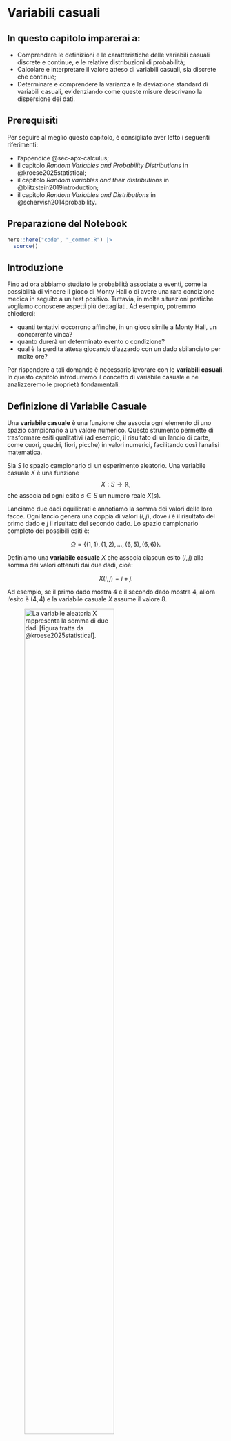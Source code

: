 # Variabili casuali {#sec-prob-random-var}


::: callout-important
## In questo capitolo imparerai a:

- Comprendere le definizioni e le caratteristiche delle variabili casuali discrete e continue, e le relative distribuzioni di probabilità;
- Calcolare e interpretare il valore atteso di variabili casuali, sia discrete che continue;
- Determinare e comprendere la varianza e la deviazione standard di variabili casuali, evidenziando come queste misure descrivano la dispersione dei dati.
:::

::: callout-tip
## Prerequisiti

Per seguire al meglio questo capitolo, è consigliato aver letto i seguenti riferimenti:  

- l'appendice @sec-apx-calculus;
- il capitolo *Random Variables and Probability Distributions* in @kroese2025statistical;
- il capitolo *Random variables and their distributions* in @blitzstein2019introduction;  
- il capitolo *Random Variables and Distributions* in @schervish2014probability.
:::

::: callout-caution
## Preparazione del Notebook

```r
here::here("code", "_common.R") |> 
  source()
```
:::


## Introduzione

Fino ad ora abbiamo studiato le probabilità associate a eventi, come la possibilità di vincere il gioco di Monty Hall o di avere una rara condizione medica in seguito a un test positivo. Tuttavia, in molte situazioni pratiche vogliamo conoscere aspetti più dettagliati. Ad esempio, potremmo chiederci:

- quanti tentativi occorrono affinché, in un gioco simile a Monty Hall, un concorrente vinca?
- quanto durerà un determinato evento o condizione?
- qual è la perdita attesa giocando d'azzardo con un dado sbilanciato per molte ore?

Per rispondere a tali domande è necessario lavorare con le **variabili casuali**. In questo capitolo introdurremo il concetto di variabile casuale e ne analizzeremo le proprietà fondamentali.

## Definizione di Variabile Casuale

Una **variabile casuale** è una funzione che associa ogni elemento di uno spazio campionario a un valore numerico. Questo strumento permette di trasformare esiti qualitativi (ad esempio, il risultato di un lancio di carte, come cuori, quadri, fiori, picche) in valori numerici, facilitando così l’analisi matematica.

::: {#def-}  
Sia $S$ lo spazio campionario di un esperimento aleatorio. Una variabile casuale $X$ è una funzione  
$$
X: S \longrightarrow \mathbb{R},
$$
che associa ad ogni esito $s \in S$ un numero reale $X(s)$.
:::

::: {#exm-}
Lanciamo due dadi equilibrati e annotiamo la somma dei valori delle loro facce. Ogni lancio genera una coppia di valori $(i,j)$, dove $i$ è il risultato del primo dado e $j$ il risultato del secondo dado. Lo spazio campionario completo dei possibili esiti è:

$$
\Omega = \{(1,1), (1,2), \dots, (6,5), (6,6)\}.
$$

Definiamo una **variabile casuale** $X$ che associa ciascun esito $(i,j)$ alla somma dei valori ottenuti dai due dadi, cioè:

$$
X(i,j) = i + j.
$$

Ad esempio, se il primo dado mostra 4 e il secondo dado mostra 4, allora l'esito è $(4,4)$ e la variabile casuale $X$ assume il valore 8.

![La variabile aleatoria $X$ rappresenta la somma di due dadi [figura tratta da @kroese2025statistical].](../../figures/random_variable_definition.png){ width=70% }

Consideriamo il valore specifico $X=8$: questo valore può essere ottenuto attraverso cinque diversi esiti dello spazio campionario: $(2,6), (3,5), (4,4), (5,3), (6,2)$. Indichiamo con $\{X=8\}$ l'insieme di questi esiti. Poiché tutti gli esiti in $\Omega$ sono equiprobabili, possiamo calcolare la probabilità di ottenere una somma pari a 8 come:

$$
P(X=8) = \frac{5}{36}.
$$
::: 

## Tipologie di Variabili Casuali

Le variabili casuali si dividono in due categorie principali:

### Variabili Casuali Discrete

Una **variabile casuale discreta** assume un insieme finito o numerabile di valori. Gli esempi includono il numero di teste ottenute in lanci di moneta o la somma dei risultati di due dadi. Per queste variabili, la **funzione di massa di probabilità (PMF)** assegna a ciascun valore $x$ la probabilità $P(X = x)$.

::: {#exm-}
Nel lancio di due dadi, la variabile $X$ (somma dei punti) può assumere valori interi da 2 a 12. La distribuzione di $X$ si ottiene contando i casi favorevoli per ciascun valore e dividendo per il numero totale di esiti (36).
:::

### Variabili Casuali Continue

Una **variabile casuale continua** può assumere infiniti valori in un intervallo (ad esempio, l’altezza di una persona). In questo caso non si assegna una probabilità a un singolo valore (che risulterebbe essere zero), ma si definisce una **funzione di densità di probabilità (PDF)**, tale che l’integrale della funzione su un intervallo fornisce la probabilità che la variabile cada in quell’intervallo.

::: {#exm-}
Considera una variabile $X$ che rappresenta l’altezza in centimetri. Invece di $P(X = 170)$, calcoliamo probabilità come $P(170 \leq X \leq 180)$ mediante l’integrale della PDF in quell’intervallo.
:::

## Notazione Convenzionale

Nella teoria della probabilità si adotta una convenzione chiara per distinguere una variabile casuale dal suo valore osservato o realizzato:

- la variabile casuale viene indicata con lettere maiuscole (es. $X$);
- il valore specifico assunto dalla variabile casuale viene indicato con lettere minuscole (es. $x$).

Questa convenzione aiuta a evitare ambiguità, soprattutto quando si definiscono:

- probabilità cumulative: $P(X \leq x)$;
- valore atteso: $E[X]$;
- funzioni di densità o massa di probabilità: $f_X(x)$.

## Variabili Casuali Multiple

In molti esperimenti, è utile considerare contemporaneamente più variabili casuali. Ad esempio, supponiamo di lanciare una moneta equilibrata tre volte. Definiamo tre variabili casuali indipendenti $X_1$, $X_2$ e $X_3$, ciascuna associata all'esito di un lancio:

$$
P(X_n = 1) = 0.5 \quad (\text{testa}), \qquad P(X_n = 0) = 0.5 \quad (\text{croce}), \quad n = 1, 2, 3.
$$

Possiamo poi definire una nuova variabile casuale derivata, ad esempio:

$$
Z = X_1 + X_2 + X_3,
$$

che rappresenta il numero totale di teste ottenute nei tre lanci. In questo scenario, $Z$ è una variabile casuale discreta che può assumere esclusivamente i valori 0, 1, 2 o 3.


## Distribuzione di Probabilità

::: {#def-}
La **distribuzione di probabilità** di una variabile casuale descrive come le probabilità sono assegnate ai possibili valori (o intervalli di valori) della variabile.
:::

### Funzione di Massa di Probabilità (PMF) per Variabili Discrete

Per una variabile casuale discreta $X$, la distribuzione è definita tramite la funzione di massa di probabilità (PMF), indicata con $f(x)$, dove:

$$
f(x) = P(X = x).
$$

Nota la PMF, è possibile calcolare la probabilità di qualsiasi evento associato a $X$. Ad esempio, per un insieme $B$ di valori:

$$
P(X \in B) = \sum_{x \in B} f(x).
$$

::: {#exm-}
Consideriamo nuovamente il lancio di due dadi, definendo $X$ come la somma dei loro valori. La tabella seguente mostra chiaramente tutti i casi possibili, il numero di combinazioni per ogni somma, e la relativa probabilità:

| $X$ | Casi Favorevoli                           | Numero di Casi | $P(X = x)$                      |
|:---:|-------------------------------------------|:--------------:|---------------------------------|
| 2   | $(1,1)$                                   | 1              | $\frac{1}{36}$                  |
| 3   | $(1,2), (2,1)$                            | 2              | $\frac{2}{36} = \frac{1}{18}$   |
| 4   | $(1,3), (2,2), (3,1)$                     | 3              | $\frac{3}{36} = \frac{1}{12}$   |
| 5   | $(1,4), (2,3), (3,2), (4,1)$              | 4              | $\frac{4}{36} = \frac{1}{9}$    |
| 6   | $(1,5), (2,4), (3,3), (4,2), (5,1)$       | 5              | $\frac{5}{36}$                  |
| 7   | $(1,6), (2,5), (3,4), (4,3), (5,2), (6,1)$| 6              | $\frac{6}{36} = \frac{1}{6}$    |
| 8   | $(2,6), (3,5), (4,4), (5,3), (6,2)$       | 5              | $\frac{5}{36}$                  |
| 9   | $(3,6), (4,5), (5,4), (6,3)$              | 4              | $\frac{4}{36} = \frac{1}{9}$    |
| 10  | $(4,6), (5,5), (6,4)$                     | 3              | $\frac{3}{36} = \frac{1}{12}$   |
| 11  | $(5,6), (6,5)$                            | 2              | $\frac{2}{36} = \frac{1}{18}$   |
| 12  | $(6,6)$                                   | 1              | $\frac{1}{36}$                  |

Per esempio, la probabilità di ottenere una somma pari a 7 è $\frac{1}{6}$ perché ci sono 6 combinazioni favorevoli su 36 possibili.
:::

### Funzione di Distribuzione Cumulativa (CDF)

::: {#def-}
La **funzione di distribuzione cumulativa (CDF)** di una variabile casuale $X$ è definita come:
$$
F(x) = P(X \leq x).
$$
La CDF indica la probabilità che $X$ assuma valori minori o uguali a un valore specifico $x$.
:::


### Proprietà della CDF (Funzione di Ripartizione)

La CDF descrive la probabilità che una variabile casuale $X$ assuma un valore **minore o uguale** a $x$. Per capirla in psicologia (ad esempio, per analizzare dati di test, questionari, o esperimenti), bastano tre idee chiave:

1. **Non diminuisce mai:**  
   Se consideriamo valori $x$ sempre più grandi, la probabilità cumulata **non può diminuire**.  
   - **Esempio:** Se la CDF a $x = 50$ in un test è $0.7$, a $x = 60$ sarà almeno $0.7$ (potrebbe salire, ma non scendere).  
   - **Perché?** Aggiungendo nuovi risultati (es.: punteggi più alti), la probabilità totale può solo aumentare o restare uguale.

2. **Estremi prevedibili:**  
   - Per valori **molto bassi** (es.: $x \to -\infty$), la probabilità cumulata è **0**: non esistono punteggi infinitamente bassi.  
   - Per valori **molto alti** (es.: $x \to +\infty$), la probabilità cumulata è **1**: tutti i possibili risultati sono inclusi.  
   - **Esempio:** In una scala Likert da 1 a 5, la CDF a $x = 0$ è 0, e a $x = 10$ è 1.

3. **Niente salti "a sorpresa" verso destra:**  
   La CDF è costruita in modo che, se ci spostiamo di pochissimo a destra di un punto $x$, la probabilità cumulata **non crolla improvvisamente**.  
   - **Esempio pratico:**  
     Supponiamo che in un questionario, il punteggio $x = 10$ corrisponda a una certa probabilità cumulata (es.: $0.8$). Se ci spostiamo di un millesimo a destra (es.: $x = 10.001$), la probabilità rimane $0.8$, a meno che $10.001$ non sia un punteggio valido.  
   - **A cosa serve?** Garantisce coerenza: se un punteggio $x$ ha una certa probabilità, questa non viene "persa" spostandosi di poco a destra.


### CDF per variabili discrete (es.: scale psicologiche)

In psicologia, spesso lavoriamo con dati discreti (es.: risposte a item di un test, come "1 = Mai" a "5 = Sempre"). In questi casi:  

- La CDF si calcola **sommando le probabilità** di tutti i valori $\leq x$.  
- **Esempio:** Se in una scala da 1 a 5, il 30% degli studenti risponde 1 o 2, allora $F(2) = 0.3$.  
- **Graficamente:** La CDF avrà "gradini" nei punti corrispondenti ai valori possibili (es.: 1, 2, 3, 4, 5).

#### Perché serve saperlo?  

Queste proprietà aiutano a:  

1. Interpretare grafici cumulativi (es.: quanto è probabile che un partecipante abbia un punteggio $\leq$ 20?).  
2. Evitare errori logici (es.: non ha senso aspettarsi un calo della probabilità cumulata all’aumentare di $x$).  
3. Leggere correttamente salti nei dati discreti (es.: un gradino in $x = 4$ indica un accumulo di probabilità in quel punto).

::: {#exm-}
Riprendendo l'esempio della variabile casuale $X$ definita come la somma di due dadi, possiamo riassumere PMF e CDF in una tabella unica:

| $x$ | $P(X = x)$    | $F(x)$                       |
|:---:|:-------------:|:-----------------------------:|
| 2   | $\frac{1}{36}$| $\frac{1}{36}$                |
| 3   | $\frac{2}{36}$| $\frac{3}{36}$                |
| 4   | $\frac{3}{36}$| $\frac{6}{36}$                |
| 5   | $\frac{4}{36}$| $\frac{10}{36}$               |
| 6   | $\frac{5}{36}$| $\frac{15}{36}$               |
| 7   | $\frac{6}{36}$| $\frac{21}{36}$               |
| 8   | $\frac{5}{36}$| $\frac{26}{36}$               |
| 9   | $\frac{4}{36}$| $\frac{30}{36}$               |
| 10  | $\frac{3}{36}$| $\frac{33}{36}$               |
| 11  | $\frac{2}{36}$| $\frac{35}{36}$               |
| 12  | $\frac{1}{36}$| $1$                           |
:::

## Simulazione della Distribuzione di Probabilità

Spesso, anche se è possibile calcolare analiticamente la distribuzione di probabilità (come nel caso dei due dadi), può essere utile ottenere una stima empirica attraverso la simulazione. Questo approccio prevede di ripetere l’esperimento molte volte e di analizzare le frequenze relative dei risultati ottenuti.

::: {#exm-}
Simulazione del lancio di due dadi in R.

**1. Simulare il lancio di un singolo dado**
```r
# Funzione per simulare un dado a sei facce
lancia_dado <- function() {
  sample(1:6, 1)
}
```

**2. Simulare il lancio di due dadi**
```r
# Funzione per simulare il lancio di due dadi ripetuto n volte
lancia_due_dadi <- function(n) {
  risultati <- numeric(n)
  
  for (i in 1:n) {
    risultati[i] <- lancia_dado() + lancia_dado()
  }
  
  risultati
}
```

**3. Eseguire la simulazione**
```r
# Numero totale di simulazioni
numero_lanci <- 100000

# Simulazione dei lanci
risultati_simulazione <- lancia_due_dadi(numero_lanci)

# Visualizza i primi 20 risultati
cat("Primi 20 risultati:", risultati_simulazione[1:20], "\n")
```

**4. Calcolare e visualizzare la distribuzione empirica**
```r
# Calcola la frequenza assoluta per ciascuna somma
frequenze_assolute <- table(risultati_simulazione)
frequenze_assolute

# Calcola direttamente le frequenze relative (probabilità empiriche)
probabilita_empiriche <- frequenze_assolute / numero_lanci
probabilita_empiriche

# Crea una tabella finale chiara e semplice
distribuzione_empirica <- data.frame(
  Somma = as.numeric(names(probabilita_empiriche)),
  Probabilita = as.vector(probabilita_empiriche)
)

# Mostra la distribuzione empirica
print(distribuzione_empirica)
```

**Chiarimento sintetico dei concetti chiave.**

- **Cos'è una simulazione?**  
  È un esperimento realizzato al computer che replica più volte un evento casuale per osservare i possibili risultati e la loro frequenza.

- **Distribuzione empirica**  
  È la frequenza con cui ogni risultato (in questo caso, la somma di due dadi) appare nella simulazione. Con più simulazioni, questa distribuzione si avvicina sempre di più a quella prevista dalla teoria.

- **Probabilità teorica ed empirica**  
  La probabilità **teorica** è calcolata matematicamente: ad esempio, la somma "7" è teoricamente più frequente perché ci sono più modi di ottenerla (6+1, 5+2, 4+3, ecc.).  
  La probabilità **empirica**, invece, si ottiene dalla simulazione pratica, ed è una buona approssimazione della probabilità teorica quando il numero di prove è grande.
:::

## Distribuzioni per Variabili Continue

::: {#def-}
Una **variabile casuale continua** è una variabile aleatoria $X$ caratterizzata da una distribuzione di probabilità continua. Formalmente, $X$ si definisce continua se soddisfa le seguenti proprietà:

1. **Esistenza della funzione di densità (pdf):**  
   Esiste una funzione non negativa $f(x)$, detta **funzione di densità di probabilità** (pdf, dall'inglese *probability density function*), tale che:  
   
   - $f(x) \geq 0$ per ogni $x \in \mathbb{R}$;  
   - L’area totale sotto la curva di $f(x)$ è pari a 1:  
     $$
     \int_{-\infty}^{+\infty} f(x) \, dx = 1.
     $$

2. **Calcolo delle probabilità tramite integrazione:**  
   Per ogni intervallo $(a, b] \subseteq \mathbb{R}$ (con $a < b$), la probabilità che $X$ assuma valori in $(a, b]$ è data dall’integrale della pdf su tale intervallo:  
   
   $$
   P(a < X \leq b) = \int_{a}^{b} f(x) \, dx.
   $$ 
   
   Questa probabilità coincide anche con la differenza della **funzione di ripartizione** (CDF, *cumulative distribution function*) $F(x) = P(X \leq x)$ agli estremi dell’intervallo:  
   
   $$
   P(a < X \leq b) = F(b) - F(a).
   $$
:::

### Proprietà Chiave delle Variabili Continue

- **Probabilità in un punto nulla:**  
  A differenza delle variabili discrete, per una variabile continua la probabilità di assumere un **valore esatto** $x_0$ è sempre zero:  
  
  $$
  P(X = x_0) = 0.
  $$  
  
  Questo avviene perché la probabilità è legata all’**area** sotto la curva $f(x)$, e un singolo punto ha "larghezza zero", risultando in un’area nulla. Di conseguenza, per variabili continue:  
  
  $$
  P(a \leq X \leq b) = P(a < X \leq b) = P(a \leq X < b) = P(a < X < b).
  $$

- **Interpretazione della densità:**  
  La funzione $f(x)$ non rappresenta direttamente una probabilità, ma descrive come la probabilità si distribuisce nello spazio campionario. Valori maggiori di $f(x)$ indicano regioni in cui è più probabile che $X$ assuma valori (*densità di probabilità*).

- **Modellizzazione di fenomeni continui:**  
  Le distribuzioni continue sono utilizzate per rappresentare grandezze misurabili con precisione arbitraria, come tempo, lunghezze, o temperature. Esempi comuni includono la distribuzione normale, esponenziale e uniforme continua.


## Riflessioni Conclusive

In questo capitolo abbiamo introdotto e approfondito il concetto fondamentale di variabile casuale, illustrando come questo strumento permetta di formalizzare e analizzare matematicamente fenomeni casuali complessi. Attraverso esempi intuitivi, come il lancio di dadi o la simulazione di situazioni reali, abbiamo osservato come le variabili casuali consentano di tradurre domande astratte in analisi concrete e interpretabili.

Abbiamo esaminato le due principali tipologie di variabili casuali—discrete e continue—e discusso le relative distribuzioni di probabilità. Le distribuzioni discrete, caratterizzate da una funzione di massa di probabilità (PMF), si prestano particolarmente bene a modellare situazioni in cui gli eventi possono essere enumerati (come punteggi in test psicologici o risultati di giochi). Al contrario, le distribuzioni continue, descritte dalla funzione di densità di probabilità (PDF), sono essenziali per modellare misure precise, come l'altezza o il tempo, dove il numero di possibili valori è teoricamente infinito.

Un aspetto importante trattato è la funzione di distribuzione cumulativa (CDF), che fornisce una descrizione completa della distribuzione di una variabile casuale, facilitando la comprensione intuitiva della probabilità che un evento accada entro certi limiti. Conoscere le proprietà della CDF aiuta a prevenire errori comuni nella sua interpretazione e a trarre conclusioni più affidabili dai dati empirici.

Infine, attraverso l'utilizzo della simulazione, abbiamo mostrato come sia possibile avvicinarsi empiricamente a una distribuzione teorica, confermando e visualizzando in modo pratico e immediato concetti astratti. Questa capacità di simulare e verificare empiricamente le distribuzioni è estremamente utile, soprattutto quando i modelli teorici diventano troppo complessi da risolvere analiticamente.

Nei prossimi capitoli approfondiremo ulteriormente questi concetti, esaminando alcune distribuzioni di probabilità specifiche che sono comunemente usate nella ricerca psicologica e nelle applicazioni pratiche. Questo ci permetterà di passare da una conoscenza teorica delle variabili casuali a una competenza concreta nel loro utilizzo e nella loro interpretazione, sviluppando strumenti che miglioreranno le nostre capacità di analisi e di decisione in ambito psicologico e statistico.

## Esercizi

::: {.callout-important title="Problemi 1" collapse="true"}
Consiglio gli esercizi di base disponibili nella seguente [pagina web](https://stats.libretexts.org/Bookshelves/Introductory_Statistics/Introductory_Statistics_(Shafer_and_Zhang)/04%3A_Discrete_Random_Variables/4.E%3A_Discrete_Random_Variables_(Exercises)).
:::

::: {.callout-important title="Problemi 2" collapse="true"}
Esercizi sulla distribuzione normale, risolvibili usando R, sono disponibili sulla seguente [pagina web](https://mathcenter.oxford.emory.edu/site/math117/probSetNormalDistribution/).
:::

## Informazioni sull'Ambiente di Sviluppo

```r
sessionInfo()
```

## Bibliografia {.unnumbered}


